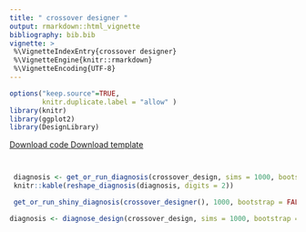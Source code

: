 ```yaml
---
title: " crossover designer " 
output: rmarkdown::html_vignette
bibliography: bib.bib
vignette: >
 %\VignetteIndexEntry{crossover designer}
 %\VignetteEngine{knitr::rmarkdown}
 %\VignetteEncoding{UTF-8}
---
```

              
```r
options("keep.source"=TRUE,
        knitr.duplicate.label = "allow" )
library(knitr)
library(ggplot2)
library(DesignLibrary)
```
              
<div class="btn-group">
  <a class="btn btn-primary" href="http://declaredesign.org/articles/crossover.R">
     <i class="fa fa-code" title = "Download code for design" fa-2x></i> Download code
  </a>
  </a>
  <a class="btn btn-primary" href="http://declaredesign.org/articles/crossover_designer.RDS">
     <i class="fa fa-clipboard" title = "Download template for design" fa-2x></i> Download template
  </a> 
<!--
   <a class="btn btn-primary" href="http://shiny.declaredesign.org/inspector/?topic=crossover">
    <i class="fa fa-area-chart" title = "Go to the design inspector" fa-2x></i> Inspect design
  </a>
--> 
</div>
            
  



```r
```

  
```r
```
  

```r
 diagnosis <- get_or_run_diagnosis(crossover_design, sims = 1000, bootstrap = FALSE)
 knitr::kable(reshape_diagnosis(diagnosis, digits = 2))
```
  
  

```r
 get_or_run_shiny_diagnosis(crossover_designer(), 1000, bootstrap = FALSE)
```
                     

```r
diagnosis <- diagnose_design(crossover_design, sims = 1000, bootstrap = FALSE)
```


